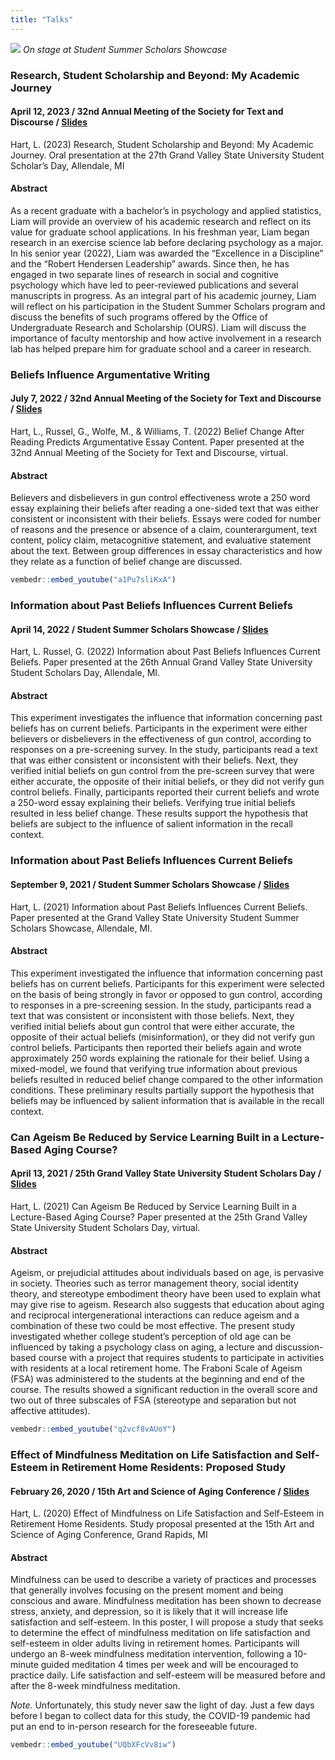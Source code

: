 ```yaml
---
title: "Talks"
---
```


![](img/SummerScholarShowcase1.jpg)
*On stage at Student Summer Scholars Showcase*

### Research, Student Scholarship and Beyond: My Academic Journey

#### April 12, 2023 / 32nd Annual Meeting of the Society for Text and Discourse / [Slides](documents/SSD_2023.pptx)

Hart, L. (2023) Research, Student Scholarship and Beyond: My Academic Journey. Oral presentation at the 27th Grand Valley State University Student Scholar's Day, Allendale, MI

#### Abstract

As a recent graduate with a bachelor's in psychology and applied statistics, Liam will provide an overview of his academic research and reflect on its value for graduate school applications. In his freshman year, Liam began research in an exercise science lab before declaring psychology as a major. In his senior year (2022), Liam was awarded the “Excellence in a Discipline” and the “Robert Hendersen Leadership” awards. Since then, he has engaged in two separate lines of research in social and cognitive psychology which have led to peer-reviewed publications and several manuscripts in progress. As an integral part of his academic journey, Liam will reflect on his participation in the Student Summer Scholars program and discuss the benefits of such programs offered by the Office of Undergraduate Research and Scholarship (OURS). Liam will discuss the importance of faculty mentorship and how active involvement in a research lab has helped prepare him for graduate school and a career in research.

### Beliefs Influence Argumentative Writing

#### July 7, 2022 / 32nd Annual Meeting of the Society for Text and Discourse / [Slides](documents/STD_2022.pptx)

Hart, L., Russel, G., Wolfe, M., & Williams, T. (2022) Belief Change After Reading Predicts Argumentative Essay Content. Paper presented at the 32nd Annual Meeting of the Society for Text and Discourse, virtual.

#### Abstract

Believers and disbelievers in gun control effectiveness wrote a 250 word essay explaining their beliefs after reading a one-sided text that was either consistent or inconsistent with their beliefs. Essays were coded for number of reasons and the presence or absence of a claim, counterargument, text content, policy claim, metacognitive statement, and evaluative statement about the text. Between group differences in essay characteristics and how they relate as a function of belief change are discussed.

```r
vembedr::embed_youtube("a1Pu7sliKxA")
```

### Information about Past Beliefs Influences Current Beliefs

#### April 14, 2022 / Student Summer Scholars Showcase / [Slides](documents/SSD_2022.pptx)

Hart, L. Russel, G. (2022) Information about Past Beliefs Influences Current Beliefs. Paper presented at the 26th Annual Grand Valley State University Student Scholars Day, Allendale, MI.

#### Abstract

This experiment investigates the influence that information concerning past beliefs has on current beliefs. Participants in the experiment were either believers or disbelievers in the effectiveness of gun control, according to responses on a pre-screening survey. In the study, participants read a text that was either consistent or inconsistent with their beliefs. Next, they verified initial beliefs on gun control from the pre-screen survey that were either accurate, the opposite of their initial beliefs, or they did not verify gun control beliefs. Finally, participants reported their current beliefs and wrote a 250-word essay explaining their beliefs. Verifying true initial beliefs resulted in less belief change. These results support the hypothesis that beliefs are subject to the influence of salient information in the recall context.

### Information about Past Beliefs Influences Current Beliefs

#### September 9, 2021 / Student Summer Scholars Showcase / [Slides](documents/SSSS_2021.pptx)

Hart, L. (2021) Information about Past Beliefs Influences Current Beliefs. Paper presented at the Grand Valley State University Student Summer Scholars Showcase, Allendale, MI.

#### Abstract

This experiment investigated the influence that information concerning past beliefs has on current beliefs. Participants for this experiment were selected on the basis of being strongly in favor or opposed to gun control, according to responses in a pre-screening session. In the study, participants read a text that was consistent or inconsistent with those beliefs. Next, they verified initial beliefs about gun control that were either accurate, the opposite of their actual beliefs (misinformation), or they did not verify gun control beliefs. Participants then reported their beliefs again and wrote approximately 250 words explaining the rationale for their belief. Using a mixed-model, we found that verifying true information about previous beliefs resulted in reduced belief change compared to the other information conditions. These preliminary results partially support the hypothesis that beliefs may be influenced by salient information that is available in the recall context.

### Can Ageism Be Reduced by Service Learning Built in a Lecture-Based Aging Course?

#### April 13, 2021 / 25th Grand Valley State University Student Scholars Day / [Slides](documents/SSD_2021.pptx)

Hart, L. (2021) Can Ageism Be Reduced by Service Learning Built in a Lecture-Based Aging Course? Paper presented at the 25th Grand Valley State University Student Scholars Day, virtual.

#### Abstract

Ageism, or prejudicial attitudes about individuals based on age, is pervasive in society. Theories such as terror management theory, social identity theory, and stereotype embodiment theory have been used to explain what may give rise to ageism. Research also suggests that education about aging and reciprocal intergenerational interactions can reduce ageism and a combination of these two could be most effective. The present study investigated whether college student’s perception of old age can be influenced by taking a psychology class on aging, a lecture and discussion-based course with a project that requires students to participate in activities with residents at a local retirement home. The Fraboni Scale of Ageism (FSA) was administered to the students at the beginning and end of the course. The results showed a significant reduction in the overall score and two out of three subscales of FSA (stereotype and separation but not affective attitudes).

```r
vembedr::embed_youtube("q2vcf8vAUoY")
```

### Effect of Mindfulness Meditation on Life Satisfaction and Self-Esteem in Retirement Home Residents: Proposed Study

#### February 26, 2020 / 15th Art and Science of Aging Conference / [Slides](documents/MeditationPresentationAASA2020.pptx)

Hart, L. (2020) Effect of Mindfulness on Life Satisfaction and Self-Esteem in Retirement Home Residents. Study proposal presented at the 15th Art and Science of Aging Conference, Grand Rapids, MI

#### Abstract

Mindfulness can be used to describe a variety of practices and processes that generally involves focusing on the present moment and being conscious and aware. Mindfulness meditation has been shown to decrease stress, anxiety, and depression, so it is likely that it will increase life satisfaction and self-esteem. In this poster, I will propose a study that seeks to determine the effect of mindfulness meditation on life satisfaction and self-esteem in older adults living in retirement homes. Participants will undergo an 8-week mindfulness meditation intervention, following a 10-minute guided meditation 4 times per week and will be encouraged to practice daily. Life satisfaction and self-esteem will be measured before and after the 8-week mindfulness meditation.

*Note.* Unfortunately, this study never saw the light of day. Just a few days before I began to collect data for this study, the COVID-19 pandemic had put an end to in-person research for the foreseeable future.

```r
vembedr::embed_youtube("UQbXFcVv8iw")
```


